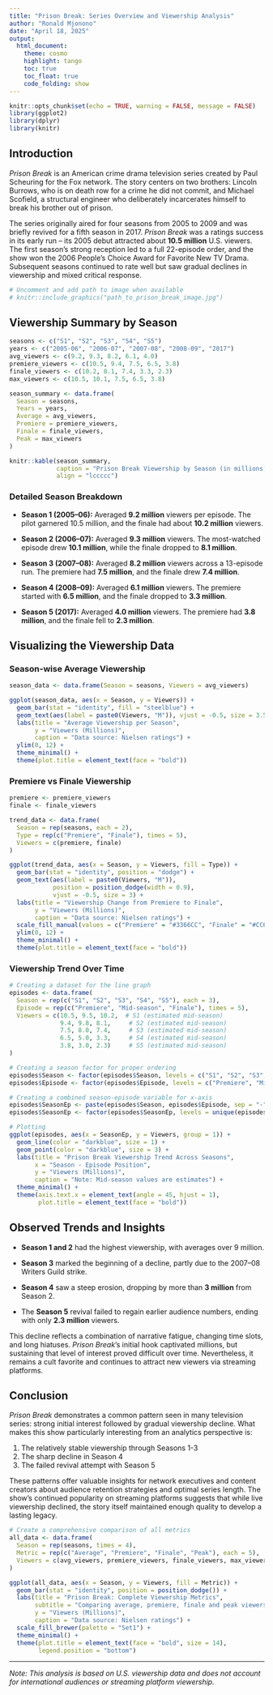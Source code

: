 ```yaml
---
title: "Prison Break: Series Overview and Viewership Analysis"
author: "Ronald Mjonono"
date: "April 18, 2025"
output:
  html_document:
    theme: cosmo
    highlight: tango
    toc: true
    toc_float: true
    code_folding: show
---
```


```r
knitr::opts_chunk$set(echo = TRUE, warning = FALSE, message = FALSE)
library(ggplot2)
library(dplyr)
library(knitr)
```

## Introduction

*Prison Break* is an American crime drama television series created by Paul Scheuring for the Fox network. The story centers on two brothers: Lincoln Burrows, who is on death row for a crime he did not commit, and Michael Scofield, a structural engineer who deliberately incarcerates himself to break his brother out of prison. 

The series originally aired for four seasons from 2005 to 2009 and was briefly revived for a fifth season in 2017. *Prison Break* was a ratings success in its early run – its 2005 debut attracted about **10.5 million** U.S. viewers. The first season's strong reception led to a full 22-episode order, and the show won the 2006 People's Choice Award for Favorite New TV Drama. Subsequent seasons continued to rate well but saw gradual declines in viewership and mixed critical response.

```r
# Uncomment and add path to image when available
# knitr::include_graphics("path_to_prison_break_image.jpg")
```

## Viewership Summary by Season

```r
seasons <- c("S1", "S2", "S3", "S4", "S5")
years <- c("2005-06", "2006-07", "2007-08", "2008-09", "2017")
avg_viewers <- c(9.2, 9.3, 8.2, 6.1, 4.0)
premiere_viewers <- c(10.5, 9.4, 7.5, 6.5, 3.8)
finale_viewers <- c(10.2, 8.1, 7.4, 3.3, 2.3)
max_viewers <- c(10.5, 10.1, 7.5, 6.5, 3.8)

season_summary <- data.frame(
  Season = seasons,
  Years = years,
  Average = avg_viewers,
  Premiere = premiere_viewers,
  Finale = finale_viewers,
  Peak = max_viewers
)

knitr::kable(season_summary, 
             caption = "Prison Break Viewership by Season (in millions)",
             align = "lccccc")
```

### Detailed Season Breakdown

* **Season 1 (2005–06):** Averaged **9.2 million** viewers per episode. The pilot garnered 10.5 million, and the finale had about **10.2 million** viewers.

* **Season 2 (2006–07):** Averaged **9.3 million** viewers. The most-watched episode drew **10.1 million**, while the finale dropped to **8.1 million**.

* **Season 3 (2007–08):** Averaged **8.2 million** viewers across a 13-episode run. The premiere had **7.5 million**, and the finale drew **7.4 million**.

* **Season 4 (2008–09):** Averaged **6.1 million** viewers. The premiere started with **6.5 million**, and the finale dropped to **3.3 million**.

* **Season 5 (2017):** Averaged **4.0 million** viewers. The premiere had **3.8 million**, and the finale fell to **2.3 million**.

## Visualizing the Viewership Data

### Season-wise Average Viewership

```r
season_data <- data.frame(Season = seasons, Viewers = avg_viewers)

ggplot(season_data, aes(x = Season, y = Viewers)) +
  geom_bar(stat = "identity", fill = "steelblue") +
  geom_text(aes(label = paste0(Viewers, "M")), vjust = -0.5, size = 3.5) +
  labs(title = "Average Viewership per Season", 
       y = "Viewers (Millions)",
       caption = "Data source: Nielsen ratings") +
  ylim(0, 12) +
  theme_minimal() +
  theme(plot.title = element_text(face = "bold"))
```

### Premiere vs Finale Viewership

```r
premiere <- premiere_viewers
finale <- finale_viewers

trend_data <- data.frame(
  Season = rep(seasons, each = 2),
  Type = rep(c("Premiere", "Finale"), times = 5),
  Viewers = c(premiere, finale)
)

ggplot(trend_data, aes(x = Season, y = Viewers, fill = Type)) +
  geom_bar(stat = "identity", position = "dodge") +
  geom_text(aes(label = paste0(Viewers, "M")), 
            position = position_dodge(width = 0.9), 
            vjust = -0.5, size = 3) +
  labs(title = "Viewership Change from Premiere to Finale", 
       y = "Viewers (Millions)",
       caption = "Data source: Nielsen ratings") +
  scale_fill_manual(values = c("Premiere" = "#3366CC", "Finale" = "#CC6633")) +
  ylim(0, 12) +
  theme_minimal() +
  theme(plot.title = element_text(face = "bold"))
```

### Viewership Trend Over Time

```r
# Creating a dataset for the line graph
episodes <- data.frame(
  Season = rep(c("S1", "S2", "S3", "S4", "S5"), each = 3),
  Episode = rep(c("Premiere", "Mid-season", "Finale"), times = 5),
  Viewers = c(10.5, 9.5, 10.2,  # S1 (estimated mid-season)
              9.4, 9.8, 8.1,     # S2 (estimated mid-season)
              7.5, 8.0, 7.4,     # S3 (estimated mid-season)
              6.5, 5.0, 3.3,     # S4 (estimated mid-season)
              3.8, 3.0, 2.3)     # S5 (estimated mid-season)
)

# Creating a season factor for proper ordering
episodes$Season <- factor(episodes$Season, levels = c("S1", "S2", "S3", "S4", "S5"))
episodes$Episode <- factor(episodes$Episode, levels = c("Premiere", "Mid-season", "Finale"))

# Creating a combined season-episode variable for x-axis
episodes$SeasonEp <- paste(episodes$Season, episodes$Episode, sep = "-")
episodes$SeasonEp <- factor(episodes$SeasonEp, levels = unique(episodes$SeasonEp))

# Plotting
ggplot(episodes, aes(x = SeasonEp, y = Viewers, group = 1)) +
  geom_line(color = "darkblue", size = 1) +
  geom_point(color = "darkblue", size = 3) +
  labs(title = "Prison Break Viewership Trend Across Seasons",
       x = "Season - Episode Position",
       y = "Viewers (Millions)",
       caption = "Note: Mid-season values are estimates") +
  theme_minimal() +
  theme(axis.text.x = element_text(angle = 45, hjust = 1),
        plot.title = element_text(face = "bold"))
```

## Observed Trends and Insights

* **Season 1 and 2** had the highest viewership, with averages over 9 million.

* **Season 3** marked the beginning of a decline, partly due to the 2007–08 Writers Guild strike.

* **Season 4** saw a steep erosion, dropping by more than **3 million** from Season 2.

* The **Season 5** revival failed to regain earlier audience numbers, ending with only **2.3 million** viewers.

This decline reflects a combination of narrative fatigue, changing time slots, and long hiatuses. *Prison Break*'s initial hook captivated millions, but sustaining that level of interest proved difficult over time. Nevertheless, it remains a cult favorite and continues to attract new viewers via streaming platforms.

## Conclusion

*Prison Break* demonstrates a common pattern seen in many television series: strong initial interest followed by gradual viewership decline. What makes this show particularly interesting from an analytics perspective is:

1. The relatively stable viewership through Seasons 1-3
2. The sharp decline in Season 4
3. The failed revival attempt with Season 5

These patterns offer valuable insights for network executives and content creators about audience retention strategies and optimal series length. The show's continued popularity on streaming platforms suggests that while live viewership declined, the story itself maintained enough quality to develop a lasting legacy.

```r
# Create a comprehensive comparison of all metrics
all_data <- data.frame(
  Season = rep(seasons, times = 4),
  Metric = rep(c("Average", "Premiere", "Finale", "Peak"), each = 5),
  Viewers = c(avg_viewers, premiere_viewers, finale_viewers, max_viewers)
)

ggplot(all_data, aes(x = Season, y = Viewers, fill = Metric)) +
  geom_bar(stat = "identity", position = position_dodge()) +
  labs(title = "Prison Break: Complete Viewership Metrics",
       subtitle = "Comparing average, premiere, finale and peak viewership across seasons",
       y = "Viewers (Millions)",
       caption = "Data source: Nielsen ratings") +
  scale_fill_brewer(palette = "Set1") +
  theme_minimal() +
  theme(plot.title = element_text(face = "bold", size = 14),
        legend.position = "bottom")
```

---

*Note: This analysis is based on U.S. viewership data and does not account for international audiences or streaming platform viewership.*
